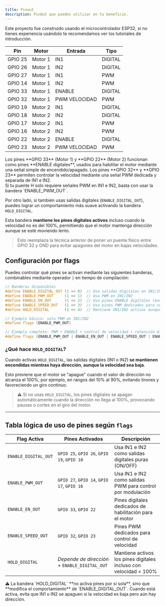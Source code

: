 ```yaml
---
title: Pinout
description: PinOut que puedes utilizar en tu beneficio.
---
```


<Aside type="caution">
Este proyecto fue construido usando el microcontrolador ESP32, si no tienes experiencia usándolo te recomendamos ver los tutoriales de introducción.
</Aside>

| Pin | Motor | Entrada | Tipo |
|---|---|---|---|
| GPIO 25 | Motor 1 | IN1 | DIGITAL |
| GPIO 26 | Motor 1 | IN2 | DIGITAL |
| GPIO 27 | Motor 1 | IN1 | PWM |
| GPIO 14 | Motor 1 | IN2 | PWM |
| GPIO 33 | Motor 1 | ENABLE | DIGITAL |
| GPIO 32 | Motor 1 | PWM VELOCIDAD | PWM |
| GPIO 19 | Motor 2 | IN1 | DIGITAL |
| GPIO 18 | Motor 2 | IN2 | DIGITAL |
| GPIO 17 | Motor 2 | IN1 | PWM |
| GPIO 16 | Motor 2 | IN2 | PWM |
| GPIO 22 | Motor 2 | ENABLE | DIGITAL |
| GPIO 23 | Motor 2 | PWM VELOCIDAD | PWM |

<Aside type="tip">
Los pines **GPIO 33** (Motor 1) y **GPIO 22** (Motor 2) funcionan como pines **ENABLE digitales**, usados para habilitar el motor mediante una señal simple de encendido/apagado.  
Los pines **GPIO 32** y **GPIO 23** permiten controlar la velocidad mediante una señal PWM dedicada y separada de IN1 e IN2.
</Aside>

<Aside type="tip">
Si tu puente H solo requiere señales PWM en IN1 e IN2, basta con usar la bandera `ENABLE_PWM_OUT`.

Por otro lado, si también usas salidas digitales (`ENABLE_DIGITAL_OUT`), puedes lograr un comportamiento más suave activando la bandera `HOLD_DIGITAL`.

Esta bandera **mantiene los pines digitales activos** incluso cuando la velocidad no es del 100%, permitiendo que el motor mantenga dirección aunque se esté moviendo lento.  
> Esto reemplaza la técnica anterior de poner un puente físico entre GPIO 32 y GND para evitar apagones del motor en bajas velocidades.
</Aside>

## Configuración por flags

Puedes controlar qué pines se activan mediante las siguientes banderas, combinables mediante operador `|` en tiempo de compilación:

```cpp
// Banderas disponibles
#define ENABLE_DIGITAL_OUT (1 << 0)  // Usa salidas digitales en IN1/IN2 (ON/OFF)
#define ENABLE_PWM_OUT     (1 << 1)  // Usa PWM en IN1/IN2
#define ENABLE_EN_OUT      (1 << 2)  // Usa pines ENABLE digitales (encendido)
#define ENABLE_SPEED_OUT   (1 << 3)  // Usa pines PWM dedicados para velocidad
#define HOLD_DIGITAL       (1 << 4)  // Mantiene IN1/IN2 activos aunque la velocidad no sea 100%

// Ejemplo básico: solo PWM en IN1/IN2
#define flags (ENABLE_PWM_OUT)

// Ejemplo completo: PWM + ENABLE + control de velocidad + retención digital
#define flags (ENABLE_PWM_OUT | ENABLE_EN_OUT | ENABLE_SPEED_OUT | ENABLE_DIGITAL_OUT | HOLD_DIGITAL)
```

### ¿Qué hace `HOLD_DIGITAL`?

Cuando activas `HOLD_DIGITAL`, las salidas digitales (IN1 o IN2) **se mantienen encendidas mientras haya dirección**, **aunque la velocidad sea baja**.

Esto previene que el motor se "apague" cuando el valor de dirección no alcanza el 100%, por ejemplo, en rangos del 10% al 90%, evitando tirones y favoreciendo un giro continuo.

> ⚠️ Si no usas `HOLD_DIGITAL`, los pines digitales se apagan automáticamente cuando la dirección no llega al 100%, provocando pausas o cortes en el giro del motor.

---

## Tabla lógica de uso de pines según `flags`

| Flag Activa | Pines Activados | Descripción |
|-------------|------------------|-------------|
| `ENABLE_DIGITAL_OUT` | `GPIO 25`, `GPIO 26`, `GPIO 19`, `GPIO 18` | Usa IN1 e IN2 como salidas digitales puras (ON/OFF) |
| `ENABLE_PWM_OUT`     | `GPIO 27`, `GPIO 14`, `GPIO 17`, `GPIO 16` | Usa IN1 e IN2 como salidas PWM para control por modulación |
| `ENABLE_EN_OUT`      | `GPIO 33`, `GPIO 22` | Pines digitales dedicados de habilitación para el motor |
| `ENABLE_SPEED_OUT`   | `GPIO 32`, `GPIO 23` | Pines PWM dedicados para control de velocidad |
| `HOLD_DIGITAL`       | *Depende de dirección* + `ENABLE_DIGITAL_OUT` | Mantiene activos los pines digitales incluso con velocidad < 100% |

<Aside type="note">
⚠️ La bandera `HOLD_DIGITAL` **no activa pines por sí sola**, sino que **modifica el comportamiento** de `ENABLE_DIGITAL_OUT`.  
Cuando está activa, evita que IN1 o IN2 se apaguen si la velocidad es baja pero aún hay dirección.
</Aside>

